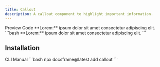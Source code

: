 ```yaml
---
title: Callout
description: A callout component to highlight important information.
---
```


<Tabs defaultValue="preview">
  <TabsList>
    <TabsTrigger value="preview">Preview</TabsTrigger>
    <TabsTrigger value="code">Code</TabsTrigger>
  </TabsList>
  <TabsContent value="preview">
    <ComponentPreview>
      <Callout>
        **Lorem:** ipsum dolor sit amet consectetur adipiscing elit.
      </Callout>
    </ComponentPreview>
  </TabsContent>
  <TabsContent value="code">
    ```bash
    <Callout>
      **Lorem:** ipsum dolor sit amet consectetur adipiscing elit.
    </Callout>
    ```
  </TabsContent>
</Tabs>

## Installation

<Tabs defaultValue="cli">
  <TabsList>
    <TabsTrigger value="cli">CLI</TabsTrigger>
    <TabsTrigger value="manual">Manual</TabsTrigger>
  </TabsList>
  <TabsContent value="cli">
    ```bash
    npx docsframe@latest add callout
    ```
  </TabsContent>
  <TabsContent value="manual"></TabsContent>
</Tabs>
